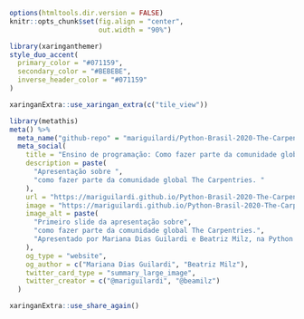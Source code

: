 ```r
options(htmltools.dir.version = FALSE)
knitr::opts_chunk$set(fig.align = "center",
                      out.width = "90%")
```

```r
library(xaringanthemer)
style_duo_accent(
  primary_color = "#071159",
  secondary_color = "#BEBEBE",
  inverse_header_color = "#071159"
)
```

```r

xaringanExtra::use_xaringan_extra(c("tile_view"))
```

```r
library(metathis)
meta() %>%
  meta_name("github-repo" = "mariguilardi/Python-Brasil-2020-The-Carpentries") %>% 
  meta_social(
    title = "Ensino de programação: Como fazer parte da comunidade global The Carpentries?",
    description = paste(
      "Apresentação sobre ",
      "como fazer parte da comunidade global The Carpentries. "
    ),
    url = "https://mariguilardi.github.io/Python-Brasil-2020-The-Carpentries/index.html#1",
    image = "https://mariguilardi.github.io/Python-Brasil-2020-The-Carpentries/img/share-card.png",
    image_alt = paste(
      "Primeiro slide da apresentação sobre",
      "como fazer parte da comunidade global The Carpentries.",
      "Apresentado por Mariana Dias Guilardi e Beatriz Milz, na Python Brasil 2020."
    ),
    og_type = "website",
    og_author = c("Mariana Dias Guilardi", "Beatriz Milz"),
    twitter_card_type = "summary_large_image",
    twitter_creator = c("@mariguilardi", "@beamilz")
  )
```

```r
xaringanExtra::use_share_again()
```

<!-- inicio font awesome -->
<script src="https://kit.fontawesome.com/1f72d6921a.js" crossorigin="anonymous"></script>
<!-- final font awesome -->

<!-- inicio github buttons  -->
<script async defer src="https://buttons.github.io/buttons.js"></script>
<!-- final github buttons  -->
